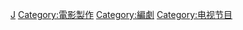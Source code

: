 [[Category:戏剧|J]]
[[Category:電影製作|Category:電影製作]]
[[Category:編劇|Category:編劇]]
[[Category:电视节目|Category:电视节目]]